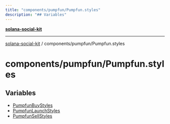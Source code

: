 ```yaml
---
title: "components/pumpfun/Pumpfun.styles"
description: "## Variables"
---
```


[**solana-social-kit**](../../../README.mdx)

***

[solana-social-kit](../../../README.mdx) / components/pumpfun/Pumpfun.styles

# components/pumpfun/Pumpfun.styles

## Variables

- [PumpfunBuyStyles](variables/PumpfunBuyStyles.mdx)
- [PumpfunLaunchStyles](variables/PumpfunLaunchStyles.mdx)
- [PumpfunSellStyles](variables/PumpfunSellStyles.mdx)
